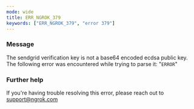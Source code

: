 ```yaml
---
mode: wide
title: ERR_NGROK_379
keywords: ["ERR_NGROK_379", "error 379"]
---
```



### Message

The sendgrid verification key is not a base64 encoded ecdsa public key. The following error was encountered while trying to parse it: "`ERROR`"

<ErrorDetails />

### Further help

If you're having trouble resolving this error, please reach out to [support@ngrok.com](mailto:support@ngrok.com?subject=Help%20with%20ERR_NGROK_379)
